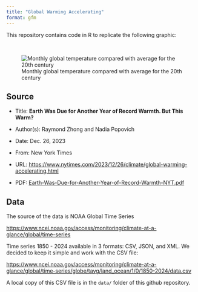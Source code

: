 ```yaml
---
title: "Global Warming Accelerating"
format: gfm
---
```


This repository contains code in R to replicate the following graphic:

\

![Monthly global temperature compared with average for the 20th century](source/monthly-global-temperature-against-20th-century.png)



## Source

- Title: __Earth Was Due for Another Year of Record Warmth. But This Warm?__

- Author(s): Raymond Zhong and Nadia Popovich

- Date: Dec. 26, 2023

- From: New York Times

- URL: <https://www.nytimes.com/2023/12/26/climate/global-warming-accelerating.html>

- PDF: [Earth-Was-Due-for-Another-Year-of-Record-Warmth-NYT.pdf](source/Earth-Was-Due-for-Another-Year-of-Record-Warmth-NYT.pdf)



## Data

The source of the data is NOAA Global Time Series

<https://www.ncei.noaa.gov/access/monitoring/climate-at-a-glance/global/time-series>

Time series 1850 - 2024 available in 3 formats: CSV, JSON, and XML. 
We decided to keep it simple and work with the CSV file:

<https://www.ncei.noaa.gov/access/monitoring/climate-at-a-glance/global/time-series/globe/tavg/land_ocean/1/0/1850-2024/data.csv>

A local copy of this CSV file is in the `data/` folder of this github repository.


